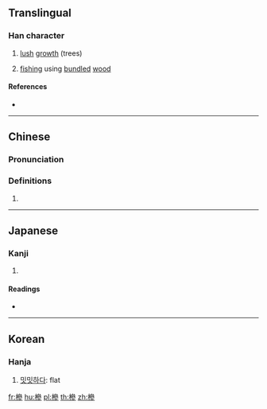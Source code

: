 ==Translingual==

===Han character===
{{Han char|rn=75|rad=木|as=11|sn=15|four=43922|canj=DIIH|ids=⿰木參}}

# [[lush]] [[growth]] (trees)
# {{context|archaic|lang=zh}} [[fishing]] using [[bundle]]d [[wood]]

====References====
* {{Han ref|kx=0547.130|dkj=15370|dj=0935.110|hdz=21286.010|uh=69EE|ud=27118|bh=E5DB|bd=58843}}

----

==Chinese==
{{zh-forms|s=椮}}

===Pronunciation===
{{zh-pron
|m=sēn,shěn
|c=sam1,sam6
|mc=y
|oc=y
|ma=
|cat=n
}}

===Definitions===
# {{rfdef|lang=zh}}

----

==Japanese==

===Kanji===
{{ja-kanji|grade=|rs=木11}}

# {{defn|lang=ja|sort=木11}}

====Readings====
* {{ja-readings|on=[[しん]] (shin), [[さん]] (san), [[せん]] (sen)|kun=}}

----

==Korean==

===Hanja===
{{ko-hanja|hangeul=삼|rv=sam|mr=sam}}

# [[밋밋하다]]: flat

[[fr:槮]]
[[hu:槮]]
[[pl:槮]]
[[th:槮]]
[[zh:槮]]